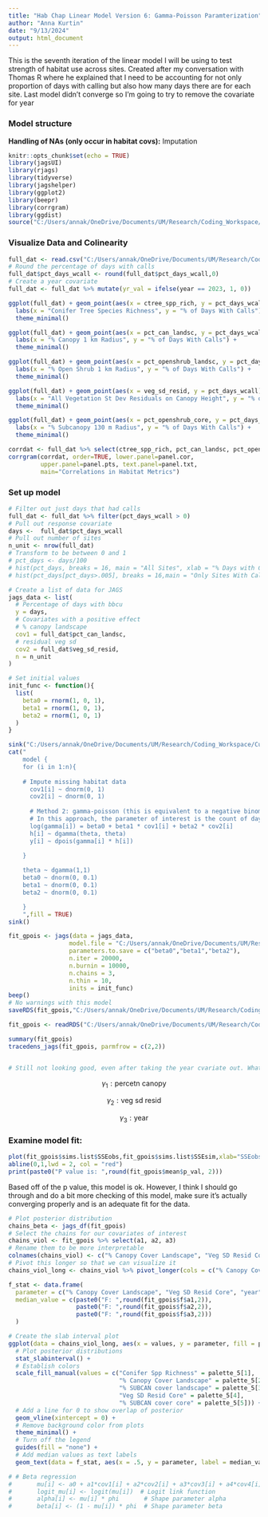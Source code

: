 ```yaml
---
title: "Hab Chap Linear Model Version 6: Gamma-Poisson Paramterization"
author: "Anna Kurtin"
date: "9/13/2024"
output: html_document
---
```


This is the seventh iteration of the linear model I will be using to test strength of habitat use across sites. Created after my conversation with Thomas R where he explained that I need to be accounting for not only proportion of days with calling but also how many days there are for each site. Last model didn't converge so I'm going to try to remove the covariate for year 

### Model structure



**Handling of NAs (only occur in habitat covs):** Imputation 


```r
knitr::opts_chunk$set(echo = TRUE)
library(jagsUI)
library(rjags)
library(tidyverse)
library(jagshelper)
library(ggplot2)
library(beepr)
library(corrgram)
library(ggdist)
source("C:/Users/annak/OneDrive/Documents/UM/Research/Coding_Workspace/Cuckoo-Research/R_Scripts/5_Visualization/Create_HexCodes_CuckooColorBlind.R")
```


### Visualize Data and Colinearity 

```R
full_dat <- read.csv("C:/Users/annak/OneDrive/Documents/UM/Research/Coding_Workspace/Cuckoo-Research/Data/Habitat_Model_Covariates/Linear_Model/HabChap_22-23_DaysCalls_HabCovs_9-12.csv")
# Round the percentage of days with calls
full_dat$pct_days_wcall <- round(full_dat$pct_days_wcall,0)
# Create a year covariate
full_dat <- full_dat %>% mutate(yr_val = ifelse(year == 2023, 1, 0))
```

```R
ggplot(full_dat) + geom_point(aes(x = ctree_spp_rich, y = pct_days_wcall), size = 3, col = palette_5[1]) + 
  labs(x = "Conifer Tree Species Richness", y = "% of Days With Calls") +
  theme_minimal()
```

```R
ggplot(full_dat) + geom_point(aes(x = pct_can_landsc, y = pct_days_wcall), size = 3, color = palette_5[2]) + 
  labs(x = "% Canopy 1 km Radius", y = "% of Days With Calls") +
  theme_minimal()
```

```R
ggplot(full_dat) + geom_point(aes(x = pct_openshrub_landsc, y = pct_days_wcall), size = 3, color = palette_5[3]) + 
  labs(x = "% Open Shrub 1 km Radius", y = "% of Days With Calls") +
  theme_minimal()
```

```R
ggplot(full_dat) + geom_point(aes(x = veg_sd_resid, y = pct_days_wcall), size = 3, color = palette_5[4]) + 
  labs(x = "All Vegetation St Dev Residuals on Canopy Height", y = "% of Days With Calls") +
  theme_minimal()
```

```R
ggplot(full_dat) + geom_point(aes(x = pct_openshrub_core, y = pct_days_wcall), size = 3, color = palette_5[5]) + 
  labs(x = "% Subcanopy 130 m Radius", y = "% of Days With Calls") +
  theme_minimal()
```

```R
corrdat <- full_dat %>% select(ctree_spp_rich, pct_can_landsc, pct_openshrub_landsc, veg_sd_resid, pct_openshrub_core)
corrgram(corrdat, order=TRUE, lower.panel=panel.cor,
         upper.panel=panel.pts, text.panel=panel.txt,
         main="Correlations in Habitat Metrics")
```

### Set up model 

```R
# Filter out just days that had calls
full_dat <- full_dat %>% filter(pct_days_wcall > 0)
# Pull out response covariate
days <-  full_dat$pct_days_wcall
# Pull out number of sites
n_unit <- nrow(full_dat)
# Transform to be between 0 and 1
# pct_days <- days/100
# hist(pct_days, breaks = 16, main = "All Sites", xlab = "% Days with Calls")
# hist(pct_days[pct_days>.005], breaks = 16,main = "Only Sites With Calls", xlab = "% Days with Calls")
```

```R
# Create a list of data for JAGS
jags_data <- list(
  # Percentage of days with bbcu 
  y = days,
  # Covariates with a positive effect
  # % canopy landscape
  cov1 = full_dat$pct_can_landsc,
  # residual veg sd
  cov2 = full_dat$veg_sd_resid,
  n = n_unit
)

# Set initial values 
init_func <- function(){
  list(
    beta0 = rnorm(1, 0, 1), 
    beta1 = rnorm(1, 0, 1),
    beta2 = rnorm(1, 0, 1)
  )
}
```

```R
sink("C:/Users/annak/OneDrive/Documents/UM/Research/Coding_Workspace/Cuckoo-Research/R_Scripts/2_Analyses/Habitat_Chapter/Poisson_Model/Model_Structure_Files/JAGS_HabLMod7_GamPois.jags")
cat("
    model {
    for (i in 1:n){
    
    # Impute missing habitat data
      cov1[i] ~ dnorm(0, 1)
      cov2[i] ~ dnorm(0, 1)
    
      # Method 2: gamma-poisson (this is equivalent to a negative binomial)
      # In this approach, the parameter of interest is the count of days with calls but we're also feeding it the number of days that we recorded 
      log(gamma[i]) = beta0 + beta1 * cov1[i] + beta2 * cov2[i] 
      h[i] ~ dgamma(theta, theta)
      y[i] ~ dpois(gamma[i] * h[i])
      
    }

    theta ~ dgamma(1,1)
    beta0 ~ dnorm(0, 0.1)
    beta1 ~ dnorm(0, 0.1)
    beta2 ~ dnorm(0, 0.1)

    }
    ",fill = TRUE)
sink()

```


```R
fit_gpois <- jags(data = jags_data, 
                 model.file = "C:/Users/annak/OneDrive/Documents/UM/Research/Coding_Workspace/Cuckoo-Research/R_Scripts/2_Analyses/Habitat_Chapter/Poisson_Model/Model_Structure_Files/JAGS_HabLMod7_GamPois.jags",
                 parameters.to.save = c("beta0","beta1","beta2"),
                 n.iter = 20000, 
                 n.burnin = 10000, 
                 n.chains = 3,
                 n.thin = 10,
                 inits = init_func)
beep()
# No warnings with this model
saveRDS(fit_gpois,"C:/Users/annak/OneDrive/Documents/UM/Research/Coding_Workspace/Cuckoo-Research/R_Scripts/2_Analyses/Habitat_Chapter/Poisson_Model/Models_Ran_Outputs/LMod7_GamPois.Rdata")
```
```R
fit_gpois <- readRDS("C:/Users/annak/OneDrive/Documents/UM/Research/Coding_Workspace/Cuckoo-Research/R_Scripts/2_Analyses/Habitat_Chapter/Poisson_Model/Models_Ran_Outputs/LMod6_GamPois.Rdata")
```

```R
summary(fit_gpois)
tracedens_jags(fit_gpois, parmfrow = c(2,2)) 


# Still not looking good, even after taking the year cvariate out. What to do next? Try to figure out if we can use all of the data in the model like Thomas was talking about
```


$$ \gamma_{1}: \text{percetn canopy} $$

$$ \gamma_{2}: \text{veg sd resid} $$

$$ \gamma_{3}: \text{year} $$

### Examine model fit:

```R
plot(fit_gpois$sims.list$SSEobs,fit_gpois$sims.list$SSEsim,xlab="SSEobs",ylab="SSEsim")
abline(0,1,lwd = 2, col = "red")
print(paste0("P value is: ",round(fit_gpois$mean$p_val, 2)))
```

Based off of the p value, this model is ok. However, I think I should go through and do a bit more checking of this model, make sure it's actually converging properly and is an adequate fit for the data. 


```R
# Plot posterior distribution
chains_beta <- jags_df(fit_gpois)
# Select the chains for our covariates of interest
chains_viol <- fit_gpois %>% select(a1, a2, a3)
# Rename them to be more interpretable
colnames(chains_viol) <- c("% Canopy Cover Landscape", "Veg SD Resid Core", "year")
# Pivot this longer so that we can visualize it
chains_viol_long <- chains_viol %>% pivot_longer(cols = c("% Canopy Cover Landscape", "Veg SD Resid Core", "year"),names_to = "parameter", values_to = "values")

f_stat <- data.frame(
  parameter = c("% Canopy Cover Landscape", "Veg SD Resid Core", "year"),
  median_value = c(paste0("F: ",round(fit_gpois$f$a1,2)), 
                   paste0("F: ",round(fit_gpois$f$a2,2)),
                   paste0("F: ",round(fit_gpois$f$a3,2)))
  )

# Create the slab interval plot
ggplot(data = chains_viol_long, aes(x = values, y = parameter, fill = parameter)) + 
  # Plot posterior distributions
  stat_slabinterval() +
  # Establish colors
  scale_fill_manual(values = c("Conifer Spp Richness" = palette_5[1], 
                               "% Canopy Cover Landscape" = palette_5[2],
                               "% SUBCAN cover landscape" = palette_5[3],
                               "Veg SD Resid Core" = palette_5[4], 
                               "% SUBCAN cover core" = palette_5[5])) +
  # Add a line for 0 to show overlap of posterior
  geom_vline(xintercept = 0) +
  # Remove background color from plots
  theme_minimal() +
  # Turn off the legend
  guides(fill = "none") +
  # Add median values as text labels
  geom_text(data = f_stat, aes(x = .5, y = parameter, label = median_value), color = "black", hjust = .5)  
```

```R
# # Beta regression
#       mu[i] <- a0 + a1*cov1[i] + a2*cov2[i] + a3*cov3[i] + a4*cov4[i] + a5*cov5[i]
#       logit_mu[i] <- logit(mu[i])  # Logit link function
#       alpha[i] <- mu[i] * phi       # Shape parameter alpha
#       beta[i] <- (1 - mu[i]) * phi  # Shape parameter beta

```